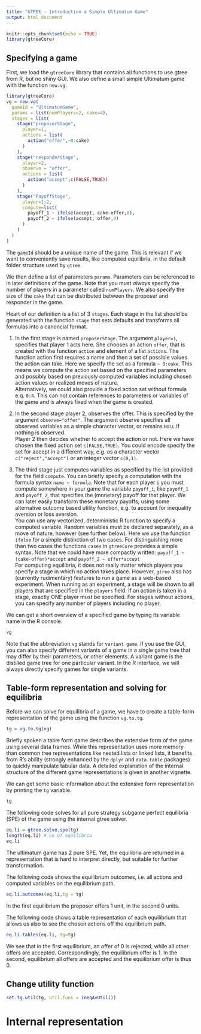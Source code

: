 ```yaml
---
title: "GTREE - Introduction a Simple Ultimatum Game"
output: html_document
---
```


```r
knitr::opts_chunk$set(echo = TRUE)
library(gtreeCore)
```

## Specifying a game

First, we load the `gtreeCore` library that contains all functions to use gtree from R, but no shiny GUI. We also define a small simple Ultimatum game with the function `new.vg`.

```r
library(gtreeCore)
vg = new.vg(
  gameId = "UltimatumGame",
  params = list(numPlayers=2, cake=4),
  stages = list(
    stage("proposerStage",
      player=1,
      actions = list(
        action("offer",~0:cake)
      )
    ),
    stage("responderStage",
      player=2,
      observe = "offer",
      actions = list(
        action("accept",c(FALSE,TRUE))
      )
    ),
    stage("PayoffStage",
      player=1:2,
      compute=list(
        payoff_1 ~ ifelse(accept, cake-offer,0),
        payoff_2 ~ ifelse(accept, offer,0)
      )
    )
  )
)
```


The `gameId` should be a unique name of the game. This is relevant if we want to conveniently save results, like computed equilibria, in the default folder structure used by `gtree`.

We then define a list of parameters `params`. Parameters can be referenced to in later definitions of the game. Note that you must *always* specify the number of players in a parameter called `numPlayers`. We also specify the size of the `cake` that can be distributed between the proposer and responder in the game.

Heart of our definition is a list of 3 `stages`. Each stage in the list should be generated with the function `stage` that sets defaults and transforms all formulas into a canoncial format.

1. In the first stage is named `proposerStage`. The argument `player=1`, specifies that player 1 acts here.
She chooses an action `offer`, that is created with the function `action` and element of a list `actions`. The function action first requires a name and then a set of possible values the action can take. Here we specify the set as a formula `~ 0:cake`. This means we compute the action set based on the specified parameters and possibly based on previously computed variables including chosen action values or realized moves of nature.<br>
Alternatively, we could also provide a fixed action set without formula e.q. `0:4`. This can not contain references to parameters or variables of the game and is always fixed when the game is created.

2. In the second stage player 2, observes the offer. This is specified by the argument `observe="offer"`. The argument observe specifies all observed variables as a simple character vector, or remains `NULL` if nothing is observed.<br>
Player 2 then decides whether to accept the action or not. Here we have chosen the fixed action set `c(FALSE,TRUE)`. You could encode specify the set for accept in a different way, e.g. as a character vector `c("reject","accept")` or an integer vector `c(0,1)`. 


3. The third stage just computes variables as specified by the list provided for the field `compute`. You can briefly specify a computation with the formula syntax `name ~ formula`.  Note that for each player `i` you must compute somewhere in your game the variable `payoff_i`, like `payoff_1` and `payoff_2`, that specifies the (monetary) payoff for that player. We can later easily transform these monetary payoffs, using some alternative outcome based utility function, e.g. to account for inequality aversion or loss aversion.
<br>You can use any vectorized, deterministic R function to specify a computed variable. Random variables must be declared separately, as a move of nature, however (see further below). Here we use the function `ifelse` for a simple distinction of two cases. For distinguishing more than two cases the functions `cases` in `gtreeCore` provides a simple syntax. Note that we could have more compactly written:
`payoff_1 ~ (cake-offer)*accept` and `payoff_2 ~ offer*accept`
<br>For computing equilibria, it does not really matter which players you specify a stage in which no action takes place. However, `gtree` also has (currently rudimentary) features to run a game as a web-based experiment. When running as an experiment, a stage will be shown to all players that are specified in the `players` field. If an action is taken in a stage, exactly ONE player must be specified. For stages without actions, you can specify any number of players including no player.

We can get a short overview of a specified game by typing its variable name in the R console.
```r
vg
```

Note that the abbreviation `vg` stands for `variant game`. If you use the GUI, you can also specify different variants of a game in a single game tree that may differ by their parameters, or other elements. A variant game is the distilled game tree for one particular variant. In the R interface, we will always directly specify games for single variants.


## Table-form representation and solving for equilibria

Before we can solve for equilibria of a game, we have to create a table-form representation of the game using the function `vg.to.tg`.

```r
tg = vg.to.tg(vg)
```

Briefly spoken a table form game describes the extensive form of the game using several data frames. While this representation uses more memory than common tree representations like nested lists or linked lists, it benefits from R's ability (strongly enhanced by the `dplyr` and `data.table` packages) to quickly manipulate tabular data.
A detailed explanation of the internal structure of the different game representations is given in another vignette. 

We can get some basic information about the extensive form representation by printing the `tg` variable.
```r
tg
```
The following code solves for all pure strategy subgame perfect equilibria (SPE) of the game using the internal gtree solver.
```r
eq.li = gtree.solve.spe(tg)
length(eq.li) # no of equilibria
eq.li
```
The ultimatum game has 2 pure SPE. Yet, the equilibria are returned in a representation that is hard to interpret directly, but suitable for further transformation.

The following code shows the equilibrium outcomes, i.e. all actions and computed variables on the equilibrium path. 
```r
eq.li.outcomes(eq.li,tg = tg)
```
In the first equilibrium the proposer offers 1 unit, in the second 0 units.

The following code shows a table representation of each equilibrium that allows us also to see the chosen actions off the equilibrium path.
```r
eq.li.tables(eq.li, tg=tg)
```
We see that in the first equilibrium, an offer of 0 is rejected, while all other offers are accepted. Correspondingly, the equilibrium offer is 1. In the second, equilibrium all offers are accepted and the equilibrium offer is thus 0.

## Change utility function

```r
set.tg.util(tg, util.funs = ineqAvUtil())
```


# Internal representation


